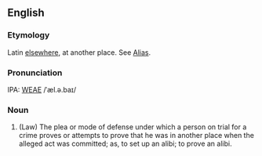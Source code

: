 ==English==
===Etymology===
Latin [[elsewhere]], at another place.  See  [[Alias]].

===Pronunciation===
IPA: [[WEAE]] /ˈæl.ə.baɪ/

===Noun===
#(Law) The plea or mode of defense under which a person on trial for  a crime proves or attempts to prove that he was in another  place when the alleged act was committed; as, to set up an alibi; to prove an alibi.
<!-- material copied from Webster's Revised Unabridged Dictionary (1913) -->